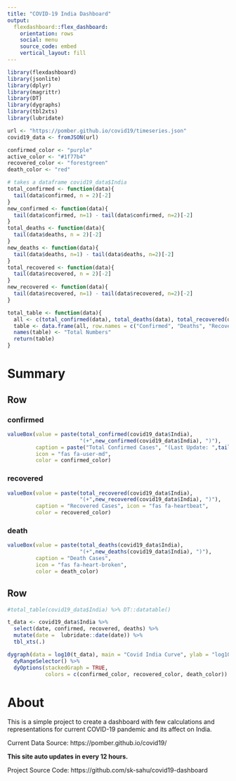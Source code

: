 ```yaml
---
title: "COVID-19 India Dashboard"
output: 
  flexdashboard::flex_dashboard:
    orientation: rows
    social: menu
    source_code: embed
    vertical_layout: fill
---
```



```r
library(flexdashboard)
library(jsonlite)
library(dplyr)
library(magrittr)
library(DT)
library(dygraphs)
library(tbl2xts)
library(lubridate)
```

```r
url <- "https://pomber.github.io/covid19/timeseries.json"
covid19_data <- fromJSON(url)
```

```r
confirmed_color <- "purple"
active_color <- "#1f77b4"
recovered_color <- "forestgreen"
death_color <- "red"
```

```r
# takes a dataframe covid19_data$India
total_confirmed <- function(data){
  tail(data$confirmed, n = 2)[-2]
}
new_confirmed <- function(data){
  tail(data$confirmed, n=1) - tail(data$confirmed, n=2)[-2]
}
total_deaths <- function(data){
  tail(data$deaths, n = 2)[-2]
}
new_deaths <- function(data){
  tail(data$deaths, n=1) - tail(data$deaths, n=2)[-2]
}
total_recovered <- function(data){
  tail(data$recovered, n = 2)[-2]
}
new_recovered <- function(data){
  tail(data$recovered, n=1) - tail(data$recovered, n=2)[-2]
}

total_table <- function(data){
  all <- c(total_confirmed(data), total_deaths(data), total_recovered(data))
  table <- data.frame(all, row.names = c("Confirmed", "Deaths", "Recovered"))
  names(table) <- "Total Numbers"
  return(table)
}  

```


Summary
=======================================================================
Row
-----------------------------------------------------------------------

### confirmed {.value-box}

```r
valueBox(value = paste(total_confirmed(covid19_data$India), 
                       "(+",new_confirmed(covid19_data$India), ")"), 
         caption = paste("Total Confirmed Cases", "(Last Update: ",tail(covid19_data$India, n=1)$date, ")"), 
         icon = "fas fa-user-md", 
         color = confirmed_color)
```


### recovered {.value-box}

```r
valueBox(value = paste(total_recovered(covid19_data$India),
                       "(+",new_recovered(covid19_data$India), ")"), 
         caption = "Recovered Cases", icon = "fas fa-heartbeat", 
         color = recovered_color)
```

### death {.value-box}

```r

valueBox(value = paste(total_deaths(covid19_data$India),
                       "(+",new_deaths(covid19_data$India), ")"), 
         caption = "Death Cases", 
         icon = "fas fa-heart-broken", 
         color = death_color)
```

Row
-----------------------------------------------------------------------

```r
#total_table(covid19_data$India) %>% DT::datatable()

t_data <- covid19_data$India %>% 
  select(date, confirmed, recovered, deaths) %>% 
  mutate(date =  lubridate::date(date)) %>% 
  tbl_xts(.)

dygraph(data = log10(t_data), main = "Covid India Curve", ylab = "log10(Numbers)") %>%
  dyRangeSelector() %>% 
  dyOptions(stackedGraph = TRUE, 
            colors = c(confirmed_color, recovered_color, death_color))

```


About
=======================================================================

This is a simple project to create a dashboard with few calculations and representations for current COVID-19 pandemic and its affect on India.

Current Data Source: https://pomber.github.io/covid19/

**This site auto updates in every 12 hours.**

Project Source Code: https://github.com/sk-sahu/covid19-dashboard

